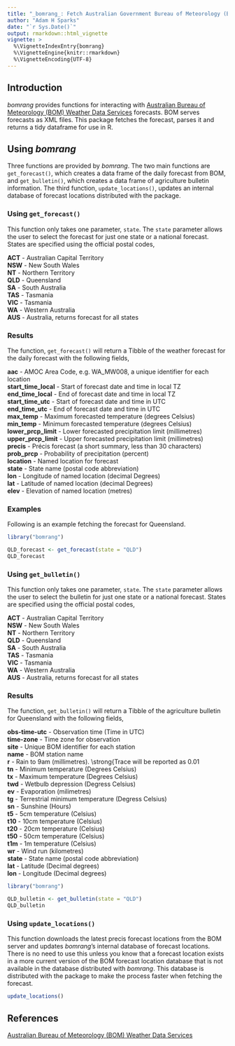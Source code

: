```yaml
---
title: "_bomrang_: Fetch Australian Government Bureau of Meteorology (BOM) Data"
author: "Adam H Sparks"
date: "`r Sys.Date()`"
output: rmarkdown::html_vignette
vignette: >
  %\VignetteIndexEntry{bomrang}
  %\VignetteEngine{knitr::rmarkdown}
  %\VignetteEncoding{UTF-8}
---
```


## Introduction

_bomrang_ provides functions for interacting with [Australian Bureau of Meteorology (BOM) Weather Data Services](http://www.bom.gov.au/catalogue/data-feeds.shtml) forecasts. BOM serves forecasts as XML files.
This package fetches the forecast, parses it and returns a tidy dataframe for use in R.

## Using _bomrang_

Three functions are provided by _bomrang_. The two main functions are `get_forecast()`, which creates a data frame of the daily forecast from BOM, and `get_bulletin()`, which creates a data frame of agriculture bulletin information. The third function, `update_locations()`, updates an internal database of forecast locations distributed with the package.

### Using `get_forecast()`

This function only takes one parameter, `state`. The `state` parameter allows the user to select the forecast for just one state or a national forecast. States are specified using the official postal codes, 

**ACT** - Australian Capital Territory  
**NSW** - New South Wales  
**NT** - Northern Territory  
**QLD** - Queensland  
**SA** - South Australia  
**TAS** - Tasmania  
**VIC** - Tasmania  
**WA** - Western Australia  
**AUS** - Australia, returns forecast for all states  

### Results

The function, `get_forecast()` will return a Tibble of the weather forecast for the daily forecast with the following fields,

**aac** - AMOC Area Code, e.g. WA_MW008, a unique identifier for each location  
**start_time_local** - Start of forecast date and time in local TZ  
**end_time_local** - End of forecast date and time in local TZ  
**start_time_utc** - Start of forecast date and time in UTC  
**end_time_utc** - End of forecast date and time in UTC  
**max_temp** - Maximum forecasted temperature (degrees Celsius)  
**min_temp** - Minimum forecasted temperature (degrees Celsius)  
**lower_prcp_limit** - Lower forecasted precipitation limit (millimetres)  
**upper_prcp_limit** - Upper forecasted precipitation limit (millimetres)  
**precis** - Précis forecast (a short summary, less than 30 characters)  
**prob_prcp** - Probability of precipitation (percent)  
**location** - Named location for forecast  
**state** - State name (postal code abbreviation)  
**lon** - Longitude of named location (decimal Degrees)  
**lat** - Latitude of named location (decimal Degrees)  
**elev** - Elevation of named location (metres)  

### Examples

Following is an example fetching the forecast for Queensland.

```r
library("bomrang")

QLD_forecast <- get_forecast(state = "QLD")
QLD_forecast
```

### Using `get_bulletin()`

This function only takes one parameter, `state`. The `state` parameter allows the user to select the bulletin for just one state or a national forecast. States are specified using the official postal codes, 

**ACT** - Australian Capital Territory  
**NSW** - New South Wales  
**NT** - Northern Territory  
**QLD** - Queensland  
**SA** - South Australia  
**TAS** - Tasmania  
**VIC** - Tasmania  
**WA** - Western Australia  
**AUS** - Australia, returns forecast for all states  

### Results

The function, `get_bulletin()` will return a Tibble of the agriculture bulletin for Queensland with the following fields,

**obs-time-utc** - Observation time (Time in UTC)  
**time-zone** - Time zone for observation  
**site** - Unique BOM identifier for each station  
**name** - BOM station name  
**r** - Rain to 9am (millimetres). \strong{Trace will be reported as 0.01  
**tn** - Minimum temperature (Degrees Celsius)  
**tx** - Maximum temperature (Degrees Celsius)  
**twd** - Wetbulb depression (Degress Celsius)  
**ev** - Evaporation (milimetres)  
**tg** - Terrestrial minimum temperature (Degress Celsius)  
**sn** - Sunshine (Hours)  
**t5** - 5cm temperature (Celsius)  
**t10** - 10cm temperature (Celsius)  
**t20** - 20cm temperature (Celsius)  
**t50** - 50cm temperature (Celsius)  
**t1m** - 1m temperature (Celsius)  
**wr** - Wind run (kilometres)  
**state** - State name (postal code abbreviation)  
**lat** - Latitude (Decimal degrees)  
**lon** - Longitude (Decimal degrees)  

```r
library("bomrang")

QLD_bulletin <- get_bulletin(state = "QLD")
QLD_bulletin
```

### Using `update_locations()`

This function downloads the latest precis forecast locations from the BOM server and updates _bomrang_'s internal database of forecast locations.  There is no need to use this unless you know that a forecast location exists in a more current version of the BOM forecast location database that is not available in the database distributed with _bomrang_. This database is distributed with the package to make the process faster when fetching the forecast.

```r
update_locations()
```

## References

[Australian Bureau of Meteorology (BOM) Weather Data Services](http://www.bom.gov.au/catalogue/data-feeds.shtml)
